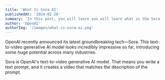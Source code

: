 ```yaml
---
title: 'What Is Sora AI'
publishedAt: '2024-02-26'
summary: 'In this post, you will learn you will learn what is the Sora AI and how to use it.Just enjoy, thanks.'
author: 'OpenAI'
authorImg: '/images/what-is-sora-ai.png'
---
```


OpenAI recently announced its latest groundbreaking tech—Sora. This text-to-video generative AI model looks incredibly impressive so far, introducing some huge potential across many industries.

Sora is OpenAI's text-to-video generative AI model. That means you write a text prompt, and it creates a video that matches the description of the prompt.
